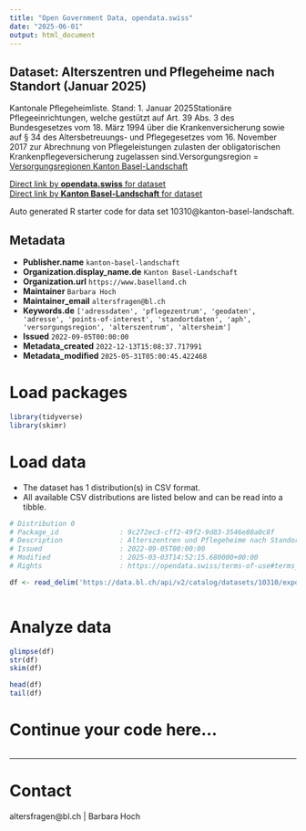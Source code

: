 ```yaml
---
title: "Open Government Data, opendata.swiss"
date: "2025-06-01"
output: html_document
---
```


## Dataset: Alterszentren und Pflegeheime nach Standort (Januar 2025)

Kantonale Pflegeheimliste. Stand: 1. Januar 2025Stationäre Pflegeeinrichtungen, welche gestützt auf Art. 39 Abs. 3 des Bundesgesetzes vom 18. März 1994 über die Krankenversicherung sowie auf § 34 des Altersbetreuungs- und Pflegegesetzes vom 16. November 2017 zur Abrechnung von Pflegeleistungen zulasten der obligatorischen Krankenpflegeversicherung zugelassen sind.Versorgungsregion = [Versorgungsregionen Kanton Basel-Landschaft](https://www.baselland.ch/politik-und-behorden/direktionen/volkswirtschafts-und-gesundheitsdirektion/amt-fur-gesundheit/alter/vernetzte-gesundheit/versorgungsregionen-gemeinden)

[Direct link by **opendata.swiss** for dataset](https://opendata.swiss/de/dataset/alterszentren-und-pflegeheime-nach-standort-august-2022)<br>
[Direct link by **Kanton Basel-Landschaft** for dataset](https://data.bl.ch/explore/dataset/10310/)

Auto generated R starter code for data set 10310@kanton-basel-landschaft.

## Metadata

- **Publisher.name** `kanton-basel-landschaft`
- **Organization.display_name.de** `Kanton Basel-Landschaft`
- **Organization.url** `https://www.baselland.ch`
- **Maintainer** `Barbara Hoch`
- **Maintainer_email** `altersfragen@bl.ch`
- **Keywords.de** `['adressdaten', 'pflegezentrum', 'geodaten', 'adresse', 'points-of-interest', 'standortdaten', 'aph', 'versorgungsregion', 'alterszentrum', 'altersheim']`
- **Issued** `2022-09-05T00:00:00`
- **Metadata_created** `2022-12-13T15:08:37.717991`
- **Metadata_modified** `2025-05-31T05:00:45.422468`


# Load packages

```r

library(tidyverse)
library(skimr)

```

# Load data

-   The dataset has 1 distribution(s) in CSV format.
-   All available CSV distributions are listed below and can be read into a tibble.

```r

# Distribution 0
# Package_id               : 9c272ec3-cff2-49f2-9d83-3546e80a0c8f
# Description              : Alterszentren und Pflegeheime nach Standort (Januar 2025) (csv)
# Issued                   : 2022-09-05T00:00:00
# Modified                 : 2025-03-03T14:52:15.680000+00:00
# Rights                   : https://opendata.swiss/terms-of-use#terms_by

df <- read_delim('https://data.bl.ch/api/v2/catalog/datasets/10310/exports/csv?use_labels=true')



```

# Analyze data

```r

glimpse(df)
str(df)
skim(df)

head(df)
tail(df)

```

# Continue your code here...

```r

```

------------------------------------------------------------------------

# Contact

altersfragen@bl.ch | Barbara Hoch
